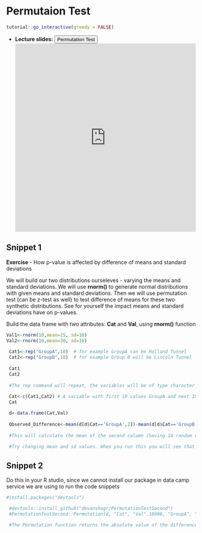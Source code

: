 # Permutaion Test {#ptest}

<script src="files/js/dcl.js"></script>
<link rel="stylesheet" href="https://maxcdn.bootstrapcdn.com/bootstrap/3.4.1/css/bootstrap.min.css">
<script src="https://maxcdn.bootstrapcdn.com/bootstrap/3.4.1/js/bootstrap.min.js"></script>

```r
tutorial::go_interactive(greedy = FALSE)

```

- **Lecture slides: **     <button class="btn btn-primary" data-toggle="collapse" data-target="#PT12">Permutation Test</button> 
<div id="PT12" class="collapse">
<embed src="https://docs.google.com/presentation/d/1Dat8r1wUbNzFCqbjxj_jbH8T11BFwmOJOxK5T_mbnUE/edit?usp=sharing" width="100%" height="500px"></embed>
</div>

## Snippet 1

**Exercise** - How p-value is affected by difference of means and standard deviations

We will build our two distributions ourseleves - varying the means and standard deviations.  We will use **rnorm()** to generate normal distributions with given means and standard deviations. Then we will use permutation test (can be z-test as well) to test difference of means for these two synthetic distributions. See for yourself the impact means and standard deviations have on p-values.

Build the data frame with two attributes: **Cat** and **Val**, using **rnorm()** function

```r
Val1<-rnorm(10,mean=25, sd=10)
Val2<-rnorm(10,mean=30, sd=10)
 
 Cat1<-rep("GroupA",10)  # for example GroupA can be Holland Tunnel
 Cat2<-rep("GroupB",10)  # for example Group B will be Lincoln Tunnel
 
 Cat1
 Cat2
 
 #The rep command will repeat, the variables will be of type character and will contain 10 values each.
 
 Cat<-c(Cat1,Cat2) # A variable with first 10 values GroupA and next 10 values GroupB
 Cat

 d<-data.frame(Cat,Val)
 
 Observed_Difference<-mean(d[d$Cat=='GroupA',2])-mean(d[d$Cat=='GroupB',2])
 
 #This will calculate the mean of the second column (having 10 random values for each group), and the mean of groupB values is subtracted from the mean of groupA values, which will give you the value of the difference of the mean.
 
 #Try changing mean and sd values. When you run this you will see that the difference is sometimes negative #or sometimes positive.
```

## Snippet 2

Do this in your R studio, since we cannot install our package in data camp service we are using to run the code snippets

```r
#install.packages("devtools")

 #devtools::install_github("devanshagr/PermutationTestSecond")
 #PermutationTestSecond::Permutation(d, "Cat", "Val",10000, "GroupA", "GroupB")
 
 #The Permutation function returns the absolute value of the difference. So the red line is the absolute value of the observed difference. You will see a histogram having a normal distribution with a red showing the observed difference.
```
